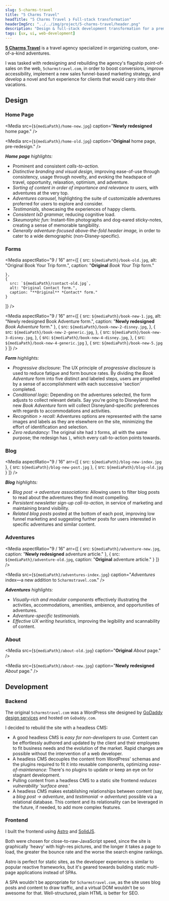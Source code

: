 ```yaml
---
slug: 5-charms-travel
title: "5 Charms Travel"
headTitle: "5 Charms Travel ❯ Full-stack transformation"
headerImgSrc: "../../img/project/5-charms-travel/header.png"
description: "Design & full-stack development transformation for a premier travel agency"
tags: [ux, ui, web-development]
---
```


**[5 Charms Travel](https://5charmstravel.com)** is a travel agency specialized
in organizing custom, one-of-a-kind adventures.

I was tasked with redesigning and rebuilding the agency's flagship 
point-of-sales on the web, `5charmstravel.com`, in order to boost conversions, 
improve accessibility, implement a new sales funnel-based marketing strategy, 
and develop a novel and fun experience for clients that would carry into their 
vacations.

## Design

### Home Page

<Media
  src={`${mediaPath}/home-new.jpg`}
  caption="**Newly redesigned** home page."
/>

<Media
  src={`${mediaPath}/home-old.jpg`}
  caption="**Original** home page, pre-redesign."
/>

***Home page*** *highlights:*

* Prominent and consistent *calls-to-action.*
* *Distinctive branding and visual design,* improving ease-of-use through
  consistency, usage through novelty, and evoking the headspace of travel,
  opportunity, relaxation, optimism, and adventure.
* *Sorting of content in order of importance and relevance to users,* with 
  adventures at the very top.
* *Adventures carousel,* highlighting the suite of customizable adventures 
  proferred for users to explore and consider.
* *Testimonials,* showcasing the experiences of happy clients.
* *Consistent IxD grammar,* reducing cognitive load.
* *Skeumorphic fun:* Instant-film photographs and dog-eared sticky-notes, 
  creating a sense of memorable tangibility.
* *Generally adventure-focused above-the-fold header image,* in order to cater 
  to a wide demographic (non-Disney-specific).

### Forms 

<Media
  aspectRatio="9 / 16"
  arr={[
    {
      src: `${mediaPath}/book-old.jpg`,
      alt: "Original Book Your Trip form.",
      caption: "**Original** *Book Your Trip* form."

    },
    {
      src: `${mediaPath}/contact-old.jpg`,
      alt: "Original Contact form.",
      caption: "**Original** *Contact* form."
    }
  ]}
/>

<Media
  aspectRatio="9 / 16"
  arr={[
    {
      src: `${mediaPath}/book-new-1.jpg`,
      alt: "Newly redesigned Book Adventure form.",
      caption: "**Newly redesigned** *Book Adventure* form."
    },
    {
      src: `${mediaPath}/book-new-2-disney.jpg`,
    },
    {
      src: `${mediaPath}/book-new-2-generic.jpg`,
    },
    {
      src: `${mediaPath}/book-new-3-disney.jpg`,
    },
    {
      src: `${mediaPath}/book-new-4-disney.jpg`,
    },
    {
      src: `${mediaPath}/book-new-4-generic.jpg`
    },
    {
      src: `${mediaPath}/book-new-5.jpg`
    }
  ]}
/>

***Form*** *highlights:*

* *Progressive disclosure:* The UX principle of *progressive disclosure* is used
  to reduce fatigue and form bounce rates. By dividing the *Book Adventure* form 
  into five distinct and labeled steps, users are propelled by a sense of
  accomplishment with each successive 'section' completed.
* *Conditional logic:* Depending on the adventures selected, the form adjusts to
  collect relevant details. Say you're going to Disneyland: the new *Book
  Adventure* form will collect Disneyland-specific
  preferences with regards to accommodations and activities.
* *Recognition > recall:* Adventures options are represented with the same
  images and labels as they are elsewhere on the site, minimizing the effort of
  identification and selection.
* *Zero redundancy:* The original site had `3` forms, all with the same purpose;
  the redesign has `1`, which every call-to-action points towards.

### Blog

<Media
  aspectRatio="9 / 16"
  arr={[
    {
      src: `${mediaPath}/blog-new-index.jpg`
    },
    {
      src: `${mediaPath}/blog-new-post.jpg`
    },
    {
      src: `${mediaPath}/blog-old.jpg`
    }
  ]}
/>

***Blog*** *highlights:*

* *Blog post → adventure associations:* Allowing users to filter blog posts to 
  read about the adventures they find most compelling.
* *Persistent newsletter sign-up call-to-action,* in service of marketing and 
  maintaining brand visibility.
* *Related blog posts* posted at the bottom of each post, improving low funnel
  marketing and suggesting further posts for users interested in specific
  adventures and similar content.

### Adventures

<Media
  aspectRatio="9 / 16"
  arr={[
    {
      src: `${mediaPath}/adventure-new.jpg`,
      caption: "**Newly redesigned** adventure article."
    },
    {
      src: `${mediaPath}/adventure-old.jpg`,
      caption: "**Original** adventure article."
    }
  ]}
/>

<Media
  src={`${mediaPath}/adventures-index.jpg`}
  caption="*Adventures* index—a new addition to `5charmstravel.com`."
/>

***Adventures*** *highlights:*

* *Visually-rich and modular components* effectively illustrating the 
  activities, accommodations, amenities, ambience, and opportunities of 
  adventures.
* *Adventure-specific testimonials.*
* *Effective UX writing heuristics,* improving the legibility and scannability
  of content.

### About 

<Media
  src={`${mediaPath}/about-old.jpg`}
  caption="**Original** *About* page."
/>

<Media
  src={`${mediaPath}/about-new.jpg`}
  caption="**Newly redesigned** *About* page."
/>

## Development

### Backend

The original `5charmstravel.com` was a WordPress site designed by 
[GoDaddy design services](https://www.godaddy.com/studio) and hosted on 
`GoDaddy.com`.

I decided to rebuild the site with a headless CMS:

* A good headless CMS is *easy for non-developers to use.* Content can be 
  effortlessly authored and updated by the client and their employees to fit
  business needs and the evolution of the market. Rapid changes are possible 
  without the intervention of a web developer.
* A headless CMS decouples the content from WordPress' schemas and the plugins
  required to fit it into reusable components, optimizing *ease-of-maintenance:*
  There's no plugins to update or keep an eye on for stagnant
  development.
* Pulling content from a headless CMS to a static site frontend *reduces
  vulnerability 'surface area.'*
* A headless CMS makes establishing relationships between content (say, a
  *blog post → adventure*, and *testimonial → adventure*) possible via a 
  relational database. This content and its relationality can be leveraged in 
  the future, if needed, to add more complex features.

### Frontend

I built the frontend using [Astro](https://astro.build) and
[SolidJS](https://solidjs.com).

Both were chosen for close-to-raw-JavaScript speed, since the site is
graphically 'heavy' with high-res pictures, and the longer it takes a page to 
load, the greater the bounce rate and the worse the search engine rankings.

Astro is perfect for static sites, as the developer experience is similar to 
popular reactive frameworks, but it's geared towards building static multi-page 
applications instead of SPAs. 

A SPA wouldn't be appropriate for
`5charmstravel.com`, as the site uses blog posts and content to draw traffic,
and a virtual DOM wouldn't be so awesome for that. Well-structured, plain HTML
is better for SEO.